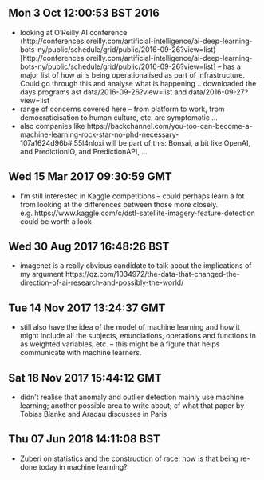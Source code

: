 
## Mon  3 Oct 12:00:53 BST 2016

- looking at O'Reilly AI conference (http://conferences.oreilly.com/artificial-intelligence/ai-deep-learning-bots-ny/public/schedule/grid/public/2016-09-26?view=list)[http://conferences.oreilly.com/artificial-intelligence/ai-deep-learning-bots-ny/public/schedule/grid/public/2016-09-26?view=list] -- has a major list of how ai is being operationalised as part of infrastructure. Could go through this  and analyse what is happening .. downloaded the days programs ast data/2016-09-26?view=list and data/2016-09-27?view=list
- range of concerns covered here -- from platform to work, from democraticisation to human culture, etc. are symptomatic ... 
- also companies like https://backchannel.com/you-too-can-become-a-machine-learning-rock-star-no-phd-necessary-107a1624d96b#.55l4nloxi will be part of this: Bonsai, a bit like OpenAI, and PredictionIO, and PredictionAPI, ... 

## Wed 15 Mar 2017 09:30:59 GMT
- I'm still interested in Kaggle competitions -- could perhaps learn a lot from looking at the differences between those more closely. e.g. https://www.kaggle.com/c/dstl-satellite-imagery-feature-detection could be worth a look

## Wed 30 Aug 2017 16:48:26 BST
- imagenet is a really obvious candidate to talk about the implications of my argument https://qz.com/1034972/the-data-that-changed-the-direction-of-ai-research-and-possibly-the-world/  

## Tue 14 Nov 2017 13:24:37 GMT
- still also have the idea of the model of machine learning and how it might include all the subjects, enunciations, operations and functions in as weighted variables, etc. -- this might be a figure that helps communicate with machine learners. 

## Sat 18 Nov 2017 15:44:12 GMT
- didn't realise that anomaly and outlier detection mainly use machine learning; another possible area to write about; cf what that paper by Tobias Blanke and Aradau discusses in Paris

## Thu 07 Jun 2018 14:11:08 BST
- Zuberi on statistics and the construction of race: how is that being re-done today in machine learning? 
